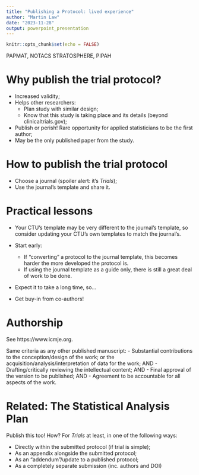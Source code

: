 ```yaml
---
title: "Publishing a Protocol: lived experience"
author: "Martin Law"
date: "2023-11-28"
output: powerpoint_presentation
---
```


```r
knitr::opts_chunk$set(echo = FALSE)
```


PAPMAT, NOTACS STRATOSPHERE, PIPAH

# Why publish the trial protocol?

 - Increased validity;
 - Helps other researchers:
    - Plan study with similar design;
    - Know that this study is taking place and its details (beyond clinicaltrials.gov);
 - Publish or perish! Rare opportunity for applied statisticians to be the first author;
 - May be the only published paper from the study.


# How to publish the trial protocol

 - Choose a journal (spoiler alert: it's *Trials*);
 - Use the journal's template and share it.

# Practical lessons

 - Your CTU's template may be very different to the journal's template, so consider updating your CTU's own templates to match the journal's.
 
 - Start early:
   - If "converting" a protocol to the journal template, this becomes harder the more developed the protocol is.
   - If using the journal template as a guide only, there is still a great deal of work to be done.
   
 - Expect it to take a long time, so...
 
 - Get buy-in from co-authors!

# Authorship

See https://www.icmje.org.

Same criteria as any other published manuscript:
  - Substantial contributions to the conception/design of the work; or the acquisition/analysis/interpretation of data for the work; AND
  - Drafting/critically reviewing the intellectual content; AND
  - Final approval of the version to be published; AND
  - Agreement to be accountable for all aspects of the work. 
  

# Related: The Statistical Analysis Plan

Publish this too! How? For *Trials* at least, in one of the following ways:

 - Directly within the submitted protocol (if trial is simple);
 - As an appendix alongside the submitted protocol;
 - As an "addendum"/update to a published protocol;
 - As a completely separate submission (inc. authors and DOI)





